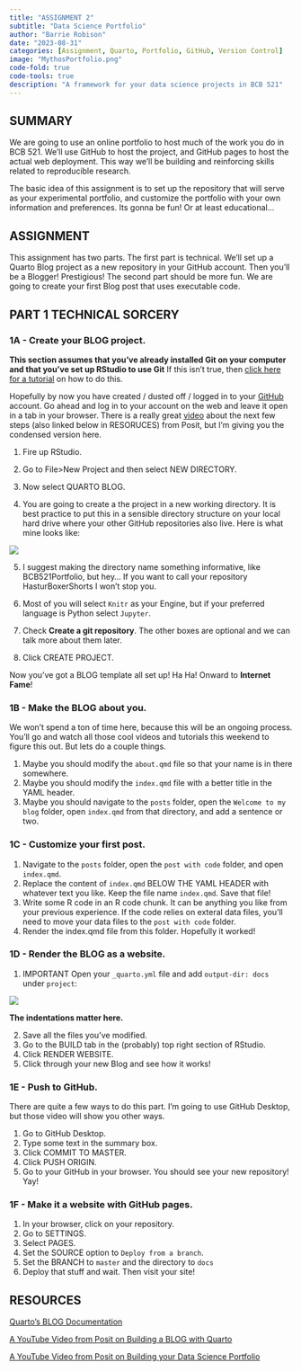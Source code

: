 ```yaml
---
title: "ASSIGNMENT 2"
subtitle: "Data Science Portfolio"
author: "Barrie Robison"
date: "2023-08-31"
categories: [Assignment, Quarto, Portfolio, GitHub, Version Control]
image: "MythosPortfolio.png"
code-fold: true
code-tools: true
description: "A framework for your data science projects in BCB 521"
---
```


## SUMMARY

We are going to use an online portfolio to host much of the work you do in BCB 521. We'll use GitHub to host the project, and GitHub pages to host the actual web deployment. This way we'll be building and reinforcing skills related to reproducible research.

The basic idea of this assignment is to set up the repository that will serve as your experimental portfolio, and customize the portfolio with your own information and preferences. Its gonna be fun! Or at least educational...

## ASSIGNMENT

This assignment has two parts. The first part is technical. We'll set up a Quarto Blog project as a new repository in your GitHub account. Then you'll be a Blogger! Prestigious! The second part should be more fun. We are going to create your first Blog post that uses executable code.

## PART 1 TECHNICAL SORCERY

### 1A - Create your BLOG project.

**This section assumes that you've already installed Git on your computer and that you've set up RStudio to use Git** If this isn't true, then [click here for a tutorial](../Resources/RStudioGit/index.qmd) on how to do this.

Hopefully by now you have created / dusted off / logged in to your [GitHub](https://github.com) account. Go ahead and log in to your account on the web and leave it open in a tab in your browser. There is a really great [video](https://www.youtube.com/watch?v=xtSFXtDf4cM){target="_blank"} about the next few steps (also linked below in RESORUCES) from Posit, but I'm giving you the condensed version here.

1.  Fire up RStudio.

2.  Go to File\>New Project and then select NEW DIRECTORY.

3.  Now select QUARTO BLOG.

4.  You are going to create a the project in a new working directory. It is best practice to put this in a sensible directory structure on your local hard drive where your other GitHub repositories also live. Here is what mine looks like:

![](BarrieDir.png)

5.  I suggest making the directory name something informative, like BCB521Portfolio, but hey... If you want to call your repository HasturBoxerShorts I won't stop you.

6.  Most of you will select `Knitr` as your Engine, but if your preferred language is Python select `Jupyter`.

7.  Check **Create a git repository**. The other boxes are optional and we can talk more about them later.

8.  Click CREATE PROJECT.

Now you've got a BLOG template all set up! Ha Ha! Onward to **Internet Fame**!

### 1B - Make the BLOG about you.

We won't spend a ton of time here, because this will be an ongoing process. You'll go and watch all those cool videos and tutorials this weekend to figure this out. But lets do a couple things.

1.  Maybe you should modify the `about.qmd` file so that your name is in there somewhere.
2.  Maybe you should modify the `index.qmd` file with a better title in the YAML header.
3.  Maybe you should navigate to the `posts` folder, open the `Welcome to my blog` folder, open `index.qmd` from that directory, and add a sentence or two.

### 1C - Customize your first post.

1.  Navigate to the `posts` folder, open the `post with code` folder, and open `index.qmd`.
2.  Replace the content of `index.qmd` BELOW THE YAML HEADER with whatever text you like. Keep the file name `index.qmd`. Save that file!
3.  Write some R code in an R code chunk. It can be anything you like from your previous experience. If the code relies on exteral data files, you'll need to move your data files to the `post with code` folder.
4.  Render the index.qmd file from this folder. Hopefully it worked!

### 1D - Render the BLOG as a website.

1.  [IMPORTANT]{.red} Open your `_quarto.yml` file and add `output-dir: docs` under `project`:

![](outputdir.jpg)

**The indentations matter here.**

2.  Save all the files you've modified.
3.  Go to the BUILD tab in the (probably) top right section of RStudio.
4.  Click RENDER WEBSITE.
5.  Click through your new Blog and see how it works!

### 1E - Push to GitHub.

There are quite a few ways to do this part. I'm going to use GitHub Desktop, but those video will show you other ways.

1.  Go to GitHub Desktop.
2.  Type some text in the summary box.
3.  Click COMMIT TO MASTER.
4.  Click PUSH ORIGIN.
5.  Go to your GitHub in your browser. You should see your new repository! Yay!

### 1F - Make it a website with GitHub pages.

1.  In your browser, click on your repository.
2.  Go to SETTINGS.
3.  Select PAGES.
4.  Set the SOURCE option to `Deploy from a branch`.
5.  Set the BRANCH to `master` and the directory to `docs`
6.  Deploy that stuff and wait. Then visit your site!

## RESOURCES

[Quarto's BLOG Documentation](https://quarto.org/docs/websites/website-blog.html){target="_blank\""}

[A YouTube Video from Posit on Building a BLOG with Quarto](https://www.youtube.com/watch?v=CVcvXfRyfE0&t=0s){target="_blank"}

[A YouTube Video from Posit on Building your Data Science Portfolio](https://www.youtube.com/watch?v=xtSFXtDf4cM){target="_blank"}
